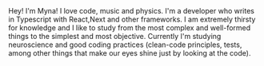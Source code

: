 <div style={{textAlign: "center"}}>
    Hey! I'm Myna! I love code, music and physics.
    I'm a developer who writes in Typescript with React,Next and other frameworks.
    I am extremely thirsty for knowledge and I like to study from the most complex
    and well-formed things to the simplest and most objective.
    Currently I'm studying neuroscience and good coding practices
    (clean-code principles, tests, among other things that make our
    eyes shine just by looking at the code).
</div>